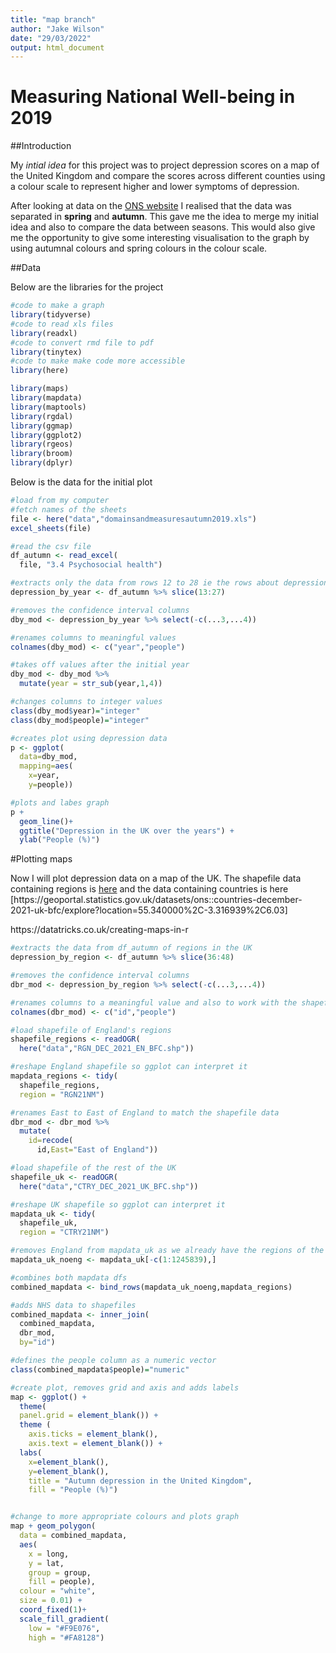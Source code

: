 ---
title: "map branch"
author: "Jake Wilson"
date: "29/03/2022"
output: html_document
---

# Measuring National Well-being in 2019
##Introduction

My *intial idea* for this project was to project depression scores on a map of the United Kingdom and compare the scores across different counties using a colour scale to represent higher and lower symptoms of depression.

After looking at data on the [ONS website](https://www.ons.gov.uk/peoplepopulationandcommunity/wellbeing/datasets/measuringnationalwellbeingdomainsandmeasures) I realised that the data was separated in **spring** and **autumn**. This gave me the idea to merge my initial idea and also to compare the data between seasons. This would also give me the opportunity to give some interesting visualisation to the graph by using autumnal colours and spring colours in the colour scale.

##Data

Below are the libraries for the project

```{r, warning=FALSE}
#code to make a graph
library(tidyverse)
#code to read xls files
library(readxl)
#code to convert rmd file to pdf
library(tinytex)
#code to make make code more accessible
library(here)

library(maps)
library(mapdata)
library(maptools)
library(rgdal)
library(ggmap)
library(ggplot2)
library(rgeos)
library(broom)
library(dplyr)


```
 
Below is the data for the initial plot

```{r} 
#load from my computer
#fetch names of the sheets
file <- here("data","domainsandmeasuresautumn2019.xls")
excel_sheets(file)

#read the csv file
df_autumn <- read_excel(
  file, "3.4 Psychosocial health")

#extracts only the data from rows 12 to 28 ie the rows about depression across the years and reassigns it
depression_by_year <- df_autumn %>% slice(13:27)

#removes the confidence interval columns
dby_mod <- depression_by_year %>% select(-c(...3,...4))

#renames columns to meaningful values
colnames(dby_mod) <- c("year","people")

#takes off values after the initial year
dby_mod <- dby_mod %>% 
  mutate(year = str_sub(year,1,4))

#changes columns to integer values
class(dby_mod$year)="integer"
class(dby_mod$people)="integer"

#creates plot using depression data
p <- ggplot(
  data=dby_mod,
  mapping=aes(
    x=year,
    y=people))

#plots and labes graph
p + 
  geom_line()+
  ggtitle("Depression in the UK over the years") +
  ylab("People (%)")
```

#Plotting maps

Now I will plot depression data on a map of the UK. The shapefile data containing regions is [here](https://geoportal.statistics.gov.uk/datasets/ons::regions-december-2021-en-bfc/explore?location=52.837548%2C-2.489483%2C7.01) and the data containing countries is here [https://geoportal.statistics.gov.uk/datasets/ons::countries-december-2021-uk-bfc/explore?location=55.340000%2C-3.316939%2C6.03]

https://datatricks.co.uk/creating-maps-in-r

```{r}
#extracts the data from df_autumn of regions in the UK
depression_by_region <- df_autumn %>% slice(36:48)

#removes the confidence interval columns
dbr_mod <- depression_by_region %>% select(-c(...3,...4))

#renames columns to a meaningful value and also to work with the shapefile data (see below)
colnames(dbr_mod) <- c("id","people")

#load shapefile of England's regions
shapefile_regions <- readOGR(
  here("data","RGN_DEC_2021_EN_BFC.shp"))

#reshape England shapefile so ggplot can interpret it
mapdata_regions <- tidy(
  shapefile_regions,
  region = "RGN21NM")

#renames East to East of England to match the shapefile data 
dbr_mod <- dbr_mod %>%
  mutate(
    id=recode(
      id,East="East of England"))

#load shapefile of the rest of the UK
shapefile_uk <- readOGR(
  here("data","CTRY_DEC_2021_UK_BFC.shp"))

#reshape UK shapefile so ggplot can interpret it
mapdata_uk <- tidy(
  shapefile_uk,
  region = "CTRY21NM")

#removes England from mapdata_uk as we already have the regions of the UK
mapdata_uk_noeng <- mapdata_uk[-c(1:1245839),]

#combines both mapdata dfs
combined_mapdata <- bind_rows(mapdata_uk_noeng,mapdata_regions)

#adds NHS data to shapefiles
combined_mapdata <- inner_join(
  combined_mapdata,
  dbr_mod,
  by="id")

#defines the people column as a numeric vector
class(combined_mapdata$people)="numeric"

#create plot, removes grid and axis and adds labels
map <- ggplot() + 
  theme(
  panel.grid = element_blank()) + 
  theme (
    axis.ticks = element_blank(),
    axis.text = element_blank()) +
  labs(
    x=element_blank(),
    y=element_blank(),
    title = "Autumn depression in the United Kingdom",
    fill = "People (%)")


#change to more appropriate colours and plots graph
map + geom_polygon(
  data = combined_mapdata,
  aes(
    x = long,
    y = lat,
    group = group,
    fill = people),
  colour = "white",
  size = 0.01) +
  coord_fixed(1)+
  scale_fill_gradient(
    low = "#F9E076",
    high = "#FA8128")

```

